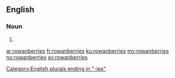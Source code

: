 ==English==

===Noun===
{{head|en}}

# {{plural of|rowanberry}}

[[Category:English plurals ending in "-ies"]]

[[ar:rowanberries]]
[[fr:rowanberries]]
[[ku:rowanberries]]
[[my:rowanberries]]
[[no:rowanberries]]
[[sv:rowanberries]]